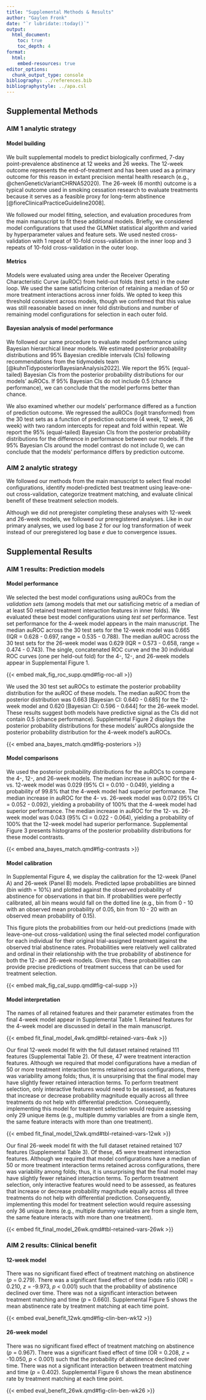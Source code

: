 ```yaml
---
title: "Supplemental Methods & Results"
author: "Gaylen Fronk"
date: "`r lubridate::today()`"
output: 
  html_document:
    toc: true 
    toc_depth: 4
format:
  html:
    embed-resources: true
editor_options: 
  chunk_output_type: console
bibliography: ../references.bib
bibliographystyle: ../apa.csl
---
```


## Supplemental Methods

### AIM 1 analytic strategy

#### Model building

We built supplemental models to predict biologically confirmed, 7-day point-prevalence abstinence at 12 weeks and 26 weeks. The 12-week outcome represents the end-of-treatment and has been used as a primary outcome for this reason in extant precision mental health research (e.g., @chenGeneticVariantCHRNA52020). The 26-week (6 month) outcome is a typical outcome used in smoking cessation research to evaluate treatments because it serves as a feasible proxy for long-term abstinence [@fioreClinicalPracticeGuideline2008].

We followed our model fitting, selection, and evaluation procedures from the main manuscript to fit these additional models. Briefly, we considered model configurations that used the GLMNet statistical algorithm and varied by hyperparameter values and feature sets. We used nested cross-validation with 1 repeat of 10-fold cross-validation in the inner loop and 3 repeats of 10-fold cross-validation in the outer loop. 

#### Metrics

Models were evaluated using area under the Receiver Operating Characteristic Curve (auROC) from held-out folds (test sets) in the outer loop. We used the same satisficing criterion of retaining a median of 50 or more treatment interactions across inner folds. We opted to keep this threshold consistent across models, though we confirmed that this value was still reasonable based on inner fold distributions and number of remaining model configurations for selection in each outer fold.

#### Bayesian analysis of model performance

We followed our same procedure to evaluate model performance using Bayesian hierarchical linear models. We estimated posterior probability distributions and 95% Bayesian credible intervals (CIs) following recommendations from the tidymodels team [@kuhnTidyposteriorBayesianAnalysis2022]. We report the 95% (equal-tailed) Bayesian CIs from the posterior probability distributions for our models' auROCs. If 95% Bayesian CIs do not include 0.5 (chance performance), we can conclude that the model performs better than chance. 

We also examined whether our models' performance differed as a function of prediction outcome. We regressed the auROCs (logit transformed) from the 30 test sets as a function of prediction outcome (4 week, 12 week, 26 week) with two random intercepts for repeat and fold within repeat. We report the 95% (equal-tailed) Bayesian CIs from the posterior probability distributions for the difference in performance between our models. If the 95% Bayesian CIs around the model contrast do not include 0, we can conclude that the models' performance differs by prediction outcome.

### AIM 2 analytic strategy

We followed our methods from the main manuscript to select final model configurations, identify model-predicted best treatment using leave-one-out cross-validation, categorize treatment matching, and evaluate clinical benefit of these treatment selection models.

Although we did not preregister completing these analyses with 12-week and 26-week models, we followed our preregistered analyses. Like in our primary analyses, we used log base 2 for our log transformation of week instead of our preregistered log base *e* due to convergence issues. 

## Supplemental Results

### AIM 1 results: Prediction models

#### Model performance

We selected the best model configurations using auROCs from the *validation sets* (among models that met our satisficing metric of a median of at least 50 retained treatment interaction features in inner folds). We evaluated these best model configurations using *test set* performance. Test set performance for the 4-week model appears in the main manuscript. The median auROC across the 30 test sets for the 12-week model was 0.665 (IQR = 0.628 - 0.697, range = 0.535 - 0.788). The median auROC across the 30 test sets for the 26-week model was 0.629 (IQR = 0.573 - 0.658, range = 0.474 - 0.743). The single, concatenated ROC curve and the 30 individual ROC curves (one per held-out fold) for the 4-, 12-, and 26-week models appear in Supplemental Figure 1.

{{< embed mak_fig_roc_supp.qmd#fig-roc-all >}}

We used the 30 test set auROCs to estimate the posterior probability distribution for the auROC of these models. The median auROC from the posterior distribution was 0.663 [Bayesian CI: 0.640 - 0.685] for the 12-week model and 0.620 [Bayesian CI: 0.596 - 0.644] for the 26-week model. These results suggest both models have predictive signal as the CIs did not contain 0.5 (chance performance). Supplemental Figure 2 displays the posterior probability distributions for these models' auROCs alongside the posterior probability distribution for the 4-week model's auROCs.

{{< embed ana_bayes_match.qmd#fig-posteriors >}}

#### Model comparisons

We used the posterior probability distributions for the auROCs to compare the 4-, 12-, and 26-week models. The median increase in auROC for the 4- vs. 12-week model was 0.029 (95% CI = 0.010 - 0.049), yielding a probability of 99.8% that the 4-week model had superior performance. The median increase in auROC for the 4- vs. 26-week model was 0.072 (95% CI = 0.052 - 0.092), yielding a probability of 100% that the 4-week model had superior performance. The median increase in auROC for the 12- vs. 26-week model was 0.043 (95% CI = 0.022 - 0.064), yielding a probability of 100% that the 12-week model had superior performance. Supplemental Figure 3 presents histograms of the posterior probability distributions for these model contrasts.

{{< embed ana_bayes_match.qmd#fig-contrasts >}}

#### Model calibration

In Supplemental Figure 4, we display the calibration for the 12-week (Panel A) and 26-week (Panel B) models. Predicted lapse probabilities are binned (bin width = 10%) and plotted against the observed probability of abstinence for observations in that bin. If probabilities were perfectly calibrated, all bin means would fall on the dotted line (e.g., bin from 0 - 10 with an observed mean probability of 0.05, bin from 10 - 20 with an observed mean probability of 0.15). 

This figure plots the probabilities from our held-out predictions (made with leave-one-out cross-validation) using the final selected model configuration for each individual for their original trial-assigned treatment against the observed trial abstinence rates. Probabilities were relatively well calibrated and ordinal in their relationship with the true probability of abstinence for both the 12- and 26-week models. Given this, these probabilities can provide precise predictions of treatment success that can be used for treatment selection.

{{< embed mak_fig_cal_supp.qmd#fig-cal-supp >}}

#### Model interpretation

The names of all retained features and their parameter estimates from the final 4-week model appear in Supplemental Table 1. Retained features for the 4-week model are discussed in detail in the main manuscript. 

{{< embed fit_final_model_4wk.qmd#tbl-retained-vars-4wk >}} 

Our final 12-week model fit with the full dataset retained retained 111 features (Supplemental Table 2). Of these, 47 were treatment interaction features. Although we required that model configurations have a median of 50 or more treatment interaction terms retained across configurations, there was variability among folds; thus, it is unsurprising that the final model may have slightly fewer retained interaction terms. To perform treatment selection, only interactive features would need to be assessed, as features that increase or decrease probability magnitude equally across all three treatments do not help with differential prediction. Consequently, implementing this model for treatment selection would require assessing only 29 unique items (e.g., multiple dummy variables are from a single item, the same feature interacts with more than one treatment). 

{{< embed fit_final_model_12wk.qmd#tbl-retained-vars-12wk >}} 

<!-- 
unique items needed to select: 29

confident to quit
income
time around smokers
marital status
alc freq
berlin 7
smoke menthol
tried chantix
used pipe
last rct quit
time around smokers weekend
alc qty
motive quit
life satisfaction
race
longest quit
tried xyban
used e cig
life enjoyment
live with smoker
depression dx
quit success 30d
work ban
close smoking coworker
employment
spouse smoke
alc binge
close smoking friend
berlin 6

-->

Our final 26-week model fit with the full dataset retained retained 107 features (Supplemental Table 3). Of these, 45 were treatment interaction features. Although we required that model configurations have a median of 50 or more treatment interaction terms retained across configurations, there was variability among folds; thus, it is unsurprising that the final model may have slightly fewer retained interaction terms. To perform treatment selection, only interactive features would need to be assessed, as features that increase or decrease probability magnitude equally across all three treatments do not help with differential prediction. Consequently, implementing this model for treatment selection would require assessing only 36 unique items (e.g., multiple dummy variables are from a single item, the same feature interacts with more than one treatment). 

{{< embed fit_final_model_26wk.qmd#tbl-retained-vars-26wk >}} 

<!--
unique items needed to select: 

spouse smoke
marital status
live with smoker
tried nic gum
asi3 cognitive scale [6]
income
race
close smoking friend
smoke menthol
used e cig
tried nic patch
close smoking coworker
close smoking partner
used cigars
used pipe
used chew or snuff
longest quit
asi3 social scale [6]
wisdm37 cue scale [3]
anxiety dx
tot quit attempt
employment
work ban
last rct quit

-->

### AIM 2 results: Clinical benefit

#### 12-week model

There was no significant fixed effect of treatment matching on abstinence (*p* = 0.279). There was a significant fixed effect of time (odds ratio [OR] = 0.210, *z* = -9.973, *p* < 0.001) such that the probability of abstinence declined over time. There was not a significant interaction between treatment matching and time (*p* = 0.660). Supplemental Figure 5 shows the mean abstinence rate by treatment matching at each time point.

{{< embed eval_benefit_12wk.qmd#fig-clin-ben-wk12 >}}

#### 26-week model

There was no significant fixed effect of treatment matching on abstinence (*p* = 0.967). There was a significant fixed effect of time (OR = 0.208, *z* = -10.050, *p* < 0.001) such that the probability of abstinence declined over time. There was not a significant interaction between treatment matching and time (*p* = 0.402). Supplemental Figure 6 shows the mean abstinence rate by treatment matching at each time point.

{{< embed eval_benefit_26wk.qmd#fig-clin-ben-wk26 >}}